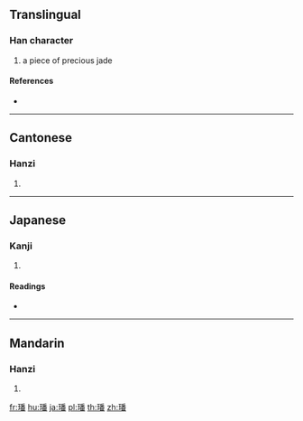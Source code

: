 {{character info/new}}
==Translingual==

===Han character===
{{Han char|rn=96|rad=玉|as=12|sn=16|four=12169|canj=MGHDW|ids=⿰𤣩番}}

# a piece of precious jade

====References====
* {{Han ref|kx=0742.110|dkj=21247|dj=1151.240|hdz=21138.030|uh=74A0|ud=29856|bh=EA64|bd=60004}}

----

==Cantonese==

===Hanzi===
{{yue-hanzi|jyut=|y=faan4}}

# {{defn|lang=yue|sort=玉12}}

----

==Japanese==

===Kanji===
{{ja-kanji|grade=|rs=玉12}}

# {{defn|lang=ja|sort=玉12}}

====Readings====
* {{ja-readings|on=[[はん]] (han), [[ぼん]] (bon)|kun=[[たま]] (tama)|nanori=}}

----

==Mandarin==

===Hanzi===
{{cmn-hanzi|pin=[[fán]] ([[fan2]])|wg=fan<sup>2</sup>}}

# {{defn|lang=cmn|sort=玉12}}

[[fr:璠]]
[[hu:璠]]
[[ja:璠]]
[[pl:璠]]
[[th:璠]]
[[zh:璠]]